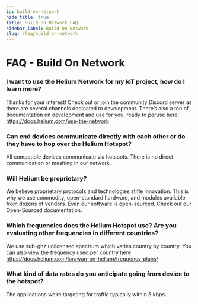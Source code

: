 ```yaml
---
id: build-on-network 
hide_title: true
title: Build On Network FAQ
sidebar_label: Build On Network
slug: /faq/build-on-network
---
```


# FAQ - Build On Network

### I want to use the Helium Network for my IoT project, how do I learn more?
Thanks for your interest! Check out or join the community Discord server as there are several channels dedicated to development. There’s also a ton of documentation on development and use for you, ready to peruse here: https://docs.helium.com/use-the-network

### Can end devices communicate directly with each other or do they have to hop over the Helium Hotspot?
All compatible devices communicate via hotspots. There is no direct communication or meshing in our network.

### Will Helium be proprietary?
We believe proprietary protocols and technologies stifle innovation. This is why we use commodity, open-standard hardware, and modules available from dozens of vendors. Even our software is open-sourced. Check out our Open-Sourced documentation.

### Which frequencies does the Helium Hotspot use? Are you evaluating other frequencies in different countries?
We use sub-ghz unlicensed spectrum which varies country by country.  You can also view the frequency used per country here: https://docs.helium.com/lorawan-on-helium/frequency-plans/

### What kind of data rates do you anticipate going from device to the hotspot?
The applications we’re targeting for traffic typically within 5 kbps.

